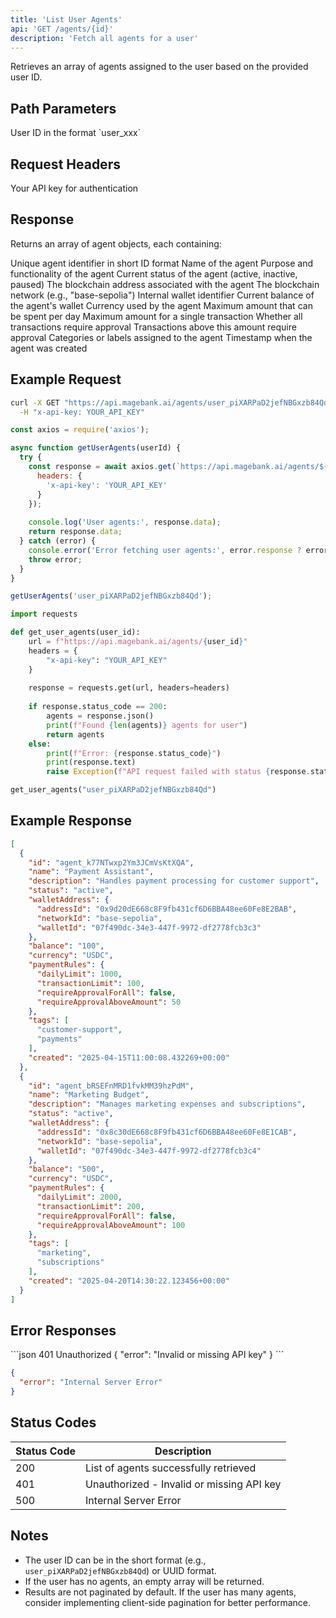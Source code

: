 ```yaml
---
title: 'List User Agents'
api: 'GET /agents/{id}'
description: 'Fetch all agents for a user'
---
```


Retrieves an array of agents assigned to the user based on the provided user ID.

## Path Parameters

<ParamField path="id" type="string" required>
  User ID in the format `user_xxx`
</ParamField>

## Request Headers

<ParamField header="x-api-key" type="string" required>
  Your API key for authentication
</ParamField>

## Response

Returns an array of agent objects, each containing:

<ResponseField name="id" type="string">
  Unique agent identifier in short ID format
</ResponseField>

<ResponseField name="name" type="string">
  Name of the agent
</ResponseField>

<ResponseField name="description" type="string">
  Purpose and functionality of the agent
</ResponseField>

<ResponseField name="status" type="string">
  Current status of the agent (active, inactive, paused)
</ResponseField>

<ResponseField name="walletAddress" type="object">
  <Expandable title="properties">
    <ResponseField name="addressId" type="string">
      The blockchain address associated with the agent
    </ResponseField>
    <ResponseField name="networkId" type="string">
      The blockchain network (e.g., "base-sepolia")
    </ResponseField>
    <ResponseField name="walletId" type="string">
      Internal wallet identifier
    </ResponseField>
  </Expandable>
</ResponseField>

<ResponseField name="balance" type="string">
  Current balance of the agent's wallet
</ResponseField>

<ResponseField name="currency" type="string">
  Currency used by the agent
</ResponseField>

<ResponseField name="paymentRules" type="object">
  <Expandable title="properties">
    <ResponseField name="dailyLimit" type="number">
      Maximum amount that can be spent per day
    </ResponseField>
    <ResponseField name="transactionLimit" type="number">
      Maximum amount for a single transaction
    </ResponseField>
    <ResponseField name="requireApprovalForAll" type="boolean">
      Whether all transactions require approval
    </ResponseField>
    <ResponseField name="requireApprovalAboveAmount" type="number">
      Transactions above this amount require approval
    </ResponseField>
  </Expandable>
</ResponseField>

<ResponseField name="tags" type="array">
  Categories or labels assigned to the agent
</ResponseField>

<ResponseField name="created" type="string">
  Timestamp when the agent was created
</ResponseField>

## Example Request

<CodeGroup>

```bash cURL
curl -X GET "https://api.magebank.ai/agents/user_piXARPaD2jefNBGxzb84Qd" \
  -H "x-api-key: YOUR_API_KEY"
```

```javascript Node.js
const axios = require('axios');

async function getUserAgents(userId) {
  try {
    const response = await axios.get(`https://api.magebank.ai/agents/${userId}`, {
      headers: {
        'x-api-key': 'YOUR_API_KEY'
      }
    });
    
    console.log('User agents:', response.data);
    return response.data;
  } catch (error) {
    console.error('Error fetching user agents:', error.response ? error.response.data : error.message);
    throw error;
  }
}

getUserAgents('user_piXARPaD2jefNBGxzb84Qd');
```

```python Python
import requests

def get_user_agents(user_id):
    url = f"https://api.magebank.ai/agents/{user_id}"
    headers = {
        "x-api-key": "YOUR_API_KEY"
    }
    
    response = requests.get(url, headers=headers)
    
    if response.status_code == 200:
        agents = response.json()
        print(f"Found {len(agents)} agents for user")
        return agents
    else:
        print(f"Error: {response.status_code}")
        print(response.text)
        raise Exception(f"API request failed with status {response.status_code}")

get_user_agents("user_piXARPaD2jefNBGxzb84Qd")
```

</CodeGroup>

## Example Response

```json
[
  {
    "id": "agent_k77NTwxp2Ym3JCmVsKtXQA",
    "name": "Payment Assistant",
    "description": "Handles payment processing for customer support",
    "status": "active",
    "walletAddress": {
      "addressId": "0x9d20dE668c8F9fb431cf6D6BBA48ee60Fe8E2BAB",
      "networkId": "base-sepolia",
      "walletId": "07f490dc-34e3-447f-9972-df2778fcb3c3"
    },
    "balance": "100",
    "currency": "USDC",
    "paymentRules": {
      "dailyLimit": 1000,
      "transactionLimit": 100,
      "requireApprovalForAll": false,
      "requireApprovalAboveAmount": 50
    },
    "tags": [
      "customer-support",
      "payments"
    ],
    "created": "2025-04-15T11:00:08.432269+00:00"
  },
  {
    "id": "agent_bRSEFnMRD1fvkMM39hzPdM",
    "name": "Marketing Budget",
    "description": "Manages marketing expenses and subscriptions",
    "status": "active",
    "walletAddress": {
      "addressId": "0x8c30dE668c8F9fb431cf6D6BBA48ee60Fe8E1CAB",
      "networkId": "base-sepolia",
      "walletId": "07f490dc-34e3-447f-9972-df2778fcb3c4"
    },
    "balance": "500",
    "currency": "USDC",
    "paymentRules": {
      "dailyLimit": 2000,
      "transactionLimit": 200,
      "requireApprovalForAll": false,
      "requireApprovalAboveAmount": 100
    },
    "tags": [
      "marketing",
      "subscriptions"
    ],
    "created": "2025-04-20T14:30:22.123456+00:00"
  }
]
```

## Error Responses

<ResponseExample>
```json 401 Unauthorized
{
  "error": "Invalid or missing API key"
}
```

```json 500 Internal Server Error
{
  "error": "Internal Server Error"
}
```
</ResponseExample>

## Status Codes

| Status Code | Description |
|-------------|-------------|
| 200 | List of agents successfully retrieved |
| 401 | Unauthorized - Invalid or missing API key |
| 500 | Internal Server Error |

## Notes

- The user ID can be in the short format (e.g., `user_piXARPaD2jefNBGxzb84Qd`) or UUID format.
- If the user has no agents, an empty array will be returned.
- Results are not paginated by default. If the user has many agents, consider implementing client-side pagination for better performance.